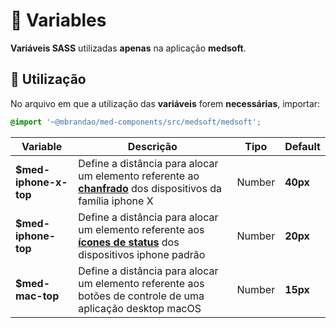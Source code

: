 
<Meta title="Medsoft/Variables" />

# 🎲 Variables

**Variáveis SASS** utilizadas **apenas** na aplicação **medsoft**.

## 💈 Utilização

No arquivo em que a utilização das **variáveis** forem **necessárias**, importar:

``` scss
@import '~@mbrandao/med-components/src/medsoft/medsoft';
```

| Variable            | Descrição                                                                                                                                                  | Tipo   | Default  |
| ------------------- | ---------------------------------------------------------------------------------------------------------------------------------------------------------- | ------ | -------- |
| **$med-iphone-x-top** | Define a distância para alocar um elemento referente ao **[chanfrado](https://support.apple.com/en-ca/HT207354)** dos dispositivos da família iphone X   | Number | **40px** |
| **$med-iphone-top**   | Define a distância para alocar um elemento referente aos **[ícones de status](https://support.apple.com/en-ca/HT207354)** dos dispositivos iphone padrão | Number | **20px** |
| **$med-mac-top**      | Define a distância para alocar um elemento referente aos botões de controle de uma aplicação desktop macOS                                               | Number | **15px** |
